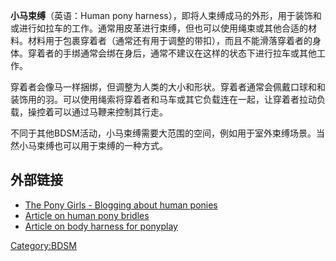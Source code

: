 '''小马束缚'''（英语：Human pony harness），即将人束缚成马的外形，用于装饰和或进行如拉车的工作。通常用皮革进行束缚，但也可以使用绳束或其他合适的材料。材料用于包裹穿着者（通常还有用于调整的带扣），而且不能滑落穿着者的身体。穿着者的手绑通常会绑在身后，通常不建议在这样的状态下进行拉车或其他工作。

穿着者会像马一样捆绑，但调整为人类的大小和形状。穿着者通常会佩戴口球和和装饰用的羽。可以使用绳索将穿着者和马车或其它负载连在一起，让穿着者拉动负载，操控着可以通过马鞭来控制其行走。

不同于其他BDSM活动，小马束缚需要大范围的空间，例如用于室外束缚场景。当然小马束缚也可以用于束缚的一种方式。

==外部链接==
*[http://www.theponygirls.com The Pony Girls - Blogging about human ponies] {{Wayback|url=http://www.theponygirls.com/ |date=20201128095952 }}
*[http://www.cpony.com/home/tack/bridles.html Article on human pony bridles] {{Wayback|url=http://www.cpony.com/home/tack/bridles.html |date=20191108090912 }}
*[http://www.cpony.com/home/tack/harnesses.html Article on body harness for ponyplay] {{Wayback|url=http://www.cpony.com/home/tack/harnesses.html |date=20191111042902 }}

{{BDSM}}

[[Category:BDSM|Category:BDSM]]